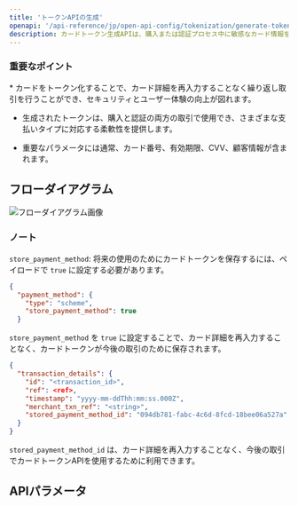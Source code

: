 ```yaml
---
title: 'トークンAPIの生成'
openapi: '/api-reference/jp/open-api-config/tokenization/generate-token.json POST /api/v1/server-to-server-interface/payment'
description: カードトークン生成APIは、購入または認証プロセス中に敏感なカード情報をトークン化し、実際のカード詳細を公開せずに安全な取引を可能にします。 
---
```


### 重要なポイント

<Info>
  * カードをトークン化することで、カード詳細を再入力することなく繰り返し取引を行うことができ、セキュリティとユーザー体験の向上が図れます。

  * 生成されたトークンは、購入と認証の両方の取引で使用でき、さまざまな支払いタイプに対応する柔軟性を提供します。

  * 重要なパラメータには通常、カード番号、有効期限、CVV、顧客情報が含まれます。
</Info>

## フローダイアグラム

![フローダイアグラム画像](/images/timeline-diagram/flows-API-Purchase.svg)

### ノート

`store_payment_method`: 将来の使用のためにカードトークンを保存するには、ペイロードで `true` に設定する必要があります。

```json リクエスト例
{
  "payment_method": {
    "type": "scheme",
    "store_payment_method": true
  }
```

`store_payment_method` を `true` に設定することで、カード詳細を再入力することなく、カードトークンが今後の取引のために保存されます。

```json レスポンス例
{
  "transaction_details": {
    "id": "<transaction_id>",
    "ref": <ref>,
    "timestamp": "yyyy-mm-ddThh:mm:ss.000Z",
    "merchant_txn_ref": "<string>",
    "stored_payment_method_id": "094db781-fabc-4c6d-8fcd-18bee06a527a"
  }
}
```

`stored_payment_method_id` は、カード詳細を再入力することなく、今後の取引でカードトークンAPIを使用するために利用できます。

## APIパラメータ
